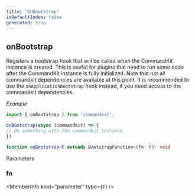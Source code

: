 ```yaml
---
title: "OnBootstrap"
isDefaultIndex: false
generated: true
---
```



<!-- This file was generated from the CommandKit source. Do not modify. Instead, re-run the "docgen" script -->


## onBootstrap

<GenerationInfo sourceFile="packages/commandkit/src/CommandKit.ts" sourceLine="69" packageName="commandkit" />

Registers a bootstrap hook that will be called when the CommandKit instance is created.
This is useful for plugins that need to run some code after the CommandKit instance is fully initialized.
Note that not all commandkit dependencies are available at this point. It is recommended to use the `onApplicationBootstrap` hook instead,
if you need access to the commandkit dependencies.



*Example*

```ts
import { onBootstrap } from 'commandkit';

onBootstrap(async (commandkit) => {
// Do something with the commandkit instance
})
```

```ts title="Signature"
function onBootstrap<F extends BootstrapFunction>(fn: F): void
```
Parameters

### fn

<MemberInfo kind="parameter" type={`F`} />

